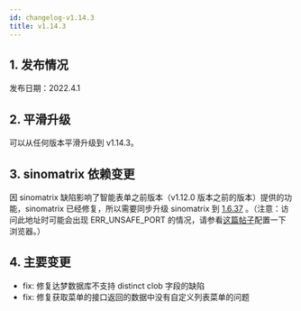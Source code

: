 ```yaml
---
id: changelog-v1.14.3
title: v1.14.3
---
```



## 1. 发布情况

发布日期：2022.4.1

<BundleList version="1.14.3" frontend="1.14.1" backend="1.14.3" font="1.13.0" />

## 2. 平滑升级

可以从任何版本平滑升级到 v1.14.3。

## 3. sinomatrix 依赖变更

因 sinomatrix 缺陷影响了智能表单之前版本（v1.12.0 版本之前的版本）提供的功能，sinomatrix 已经修复，所以需要同步升级 sinomatrix 到 [1.6.37](http://47.93.34.153:10080/sino-matrix/sino-matrix/blob/master/CHANGELOG.md) 。（注意：访问此地址时可能会出现 ERR_UNSAFE_PORT 的情况，请参看[这篇帖子](https://blog.csdn.net/kjcxmx/article/details/118122483)配置一下浏览器。）

## 4. 主要变更

- fix: 修复达梦数据库不支持 distinct clob 字段的缺陷
- fix: 修复获取菜单的接口返回的数据中没有自定义列表菜单的问题
